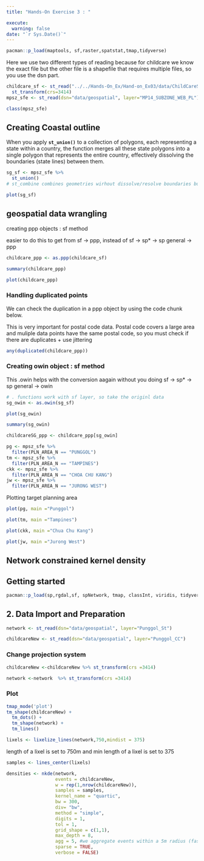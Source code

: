 ```yaml
---
title: "Hands-On Exercise 3 : "

execute: 
  warning: false
date: "`r Sys.Date()`"
---
```


```r

pacman::p_load(maptools, sf,raster,spatstat,tmap,tidyverse)
```

Here we use two different types of reading because for childcare we know the exact file but the other file is a shapefile that requires multiple files, so you use the dsn part.

```r
childcare_sf <- st_read("../../Hands-On_Ex/Hand-on_Ex03/data/ChildCareServices.geojson") %>%
  st_transform(crs=3414)
mpsz_sfe <- st_read(dsn="data/geospatial", layer="MP14_SUBZONE_WEB_PL")

```

```r
class(mpsz_sfe)
```

## Creating Coastal outline

When you apply **`st_union()`** to a collection of polygons, each representing a state within a country, the function merges all these state polygons into a single polygon that represents the entire country, effectively dissolving the boundaries (state lines) between them.

```r
sg_sf <- mpsz_sfe %>%
  st_union()
# st_combine combines geometries wirhout dissolve/resolve boundaries but st_union does
```

```r
plot(sg_sf)
```

## geospatial data wrangling

creating ppp objects : sf method

easier to do this to get from sf -\> ppp, instead of sf -\> sp\* -\> sp general -\> ppp

```r
childcare_ppp <- as.ppp(childcare_sf)
```

```r
summary(childcare_ppp)
```

```r
plot(childcare_ppp)
```

### Handling duplicated points

We can check the duplication in a ppp object by using the code chunk below.

This is very important for postal code data. Postal code covers a large area and muliple data points have the same postal code, so you must check if there are duplicates + use jittering

```r
any(duplicated(childcare_ppp))
```

### Creating owin object : sf method

This .owin helps with the conversion aagain without you doing sf -\> sp\* -\> sp general -\> owin

```r
# . functions work with sf layer, so take the originl data
sg_owin <- as.owin(sg_sf)
```

```r
plot(sg_owin)
```

```r
summary(sg_owin)
```

```r
childcareSG_ppp <- childcare_ppp[sg_owin]
```

```r
pg <- mpsz_sfe %>% 
  filter(PLN_AREA_N == "PUNGGOL")
tm <- mpsz_sfe %>% 
  filter(PLN_AREA_N == "TAMPINES")
ckk <- mpsz_sfe %>% 
  filter(PLN_AREA_N == "CHOA CHU KANG")
jw <- mpsz_sfe %>% 
  filter(PLN_AREA_N == "JURONG WEST")
```

Plotting target planning area

```r

plot(pg, main ="Punggol")

```

```r
plot(tm, main ="Tampines")

```

```r
plot(ckk, main ="Chua Chu Kang")

```

```r
plot(jw, main ="Jurong West")
```

## Network constrained kernel density

## Getting started

```r
pacman::p_load(sp,rgdal,sf, spNetwork, tmap, classInt, viridis, tidyverse)
```

## 2. Data Import and Preparation

```r
network <- st_read(dsn="data/geospatial", layer="Punggol_St")
```

```r
childcareNew <- st_read(dsn="data/geospatial", layer="Punggol_CC")
```

### Change projection system

```r
childcareNew <-childcareNew %>% st_transform(crs =3414)

network <-network  %>% st_transform(crs =3414)

```

### Plot

```r
tmap_mode('plot')
tm_shape(childcareNew) + 
  tm_dots() + 
  tm_shape(network) +
  tm_lines()
```

```r
lixels <- lixelize_lines(network,750,mindist = 375)
```

length of a lixel is set to 750m and min length of a lixel is set to 375

```r
samples <- lines_center(lixels)
```

```r
densities <- nkde(network, 
                  events = childcareNew,
                  w = rep(1,nrow(childcareNew)),
                  samples = samples,
                  kernel_name = "quartic",
                  bw = 300, 
                  div= "bw", 
                  method = "simple", 
                  digits = 1, 
                  tol = 1,
                  grid_shape = c(1,1), 
                  max_depth = 8,
                  agg = 5, #we aggregate events within a 5m radius (faster calculation)
                  sparse = TRUE,
                  verbose = FALSE)
```
